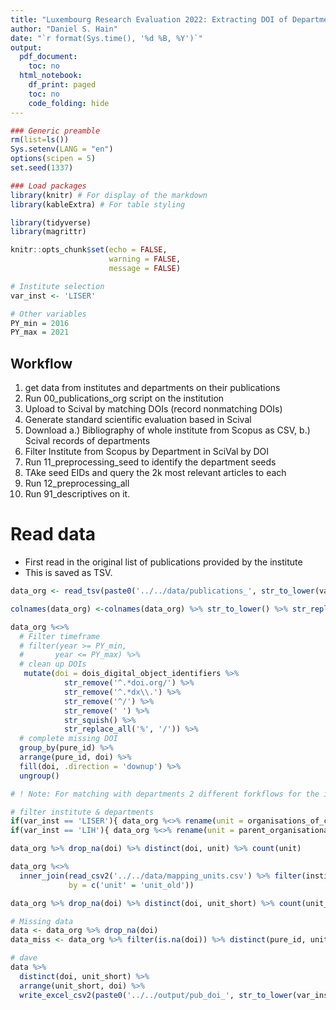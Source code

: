 ```yaml
---
title: "Luxembourg Research Evaluation 2022: Extracting DOI of Department data deliveries"
author: "Daniel S. Hain"
date: "`r format(Sys.time(), '%d %B, %Y')`"
output:
  pdf_document:
    toc: no
  html_notebook:
    df_print: paged
    toc: no
    code_folding: hide
---
```


```r
### Generic preamble
rm(list=ls())
Sys.setenv(LANG = "en")
options(scipen = 5)
set.seed(1337)

### Load packages  
library(knitr) # For display of the markdown
library(kableExtra) # For table styling

library(tidyverse)
library(magrittr)
```

```r
knitr::opts_chunk$set(echo = FALSE,
                      warning = FALSE, 
                      message = FALSE)
```

```r
# Institute selection
var_inst <- 'LISER'

# Other variables
PY_min = 2016
PY_max = 2021
```

## Workflow

1. get data from institutes and departments on their publications
2. Run 00_publications_org script on the institution
3. Upload to Scival by matching DOIs (record nonmatching DOIs)
4. Generate standard scientific evaluation based in Scival
5. Download a.) Bibliography of whole institute from Scopus as CSV, b.) Scival records of departments
6. Filter Institute from Scopus by Department in SciVal by DOI
7. Run 11_preprocessing_seed to identify the department seeds
8. TAke seed EIDs and query the 2k most relevant articles to each
9. Run 12_preprocessing_all
10. Run 91_descriptives on it.

# Read data

* First read in the original list of publications provided by the institute
* This is saved as TSV.

```r
data_org <- read_tsv(paste0('../../data/publications_', str_to_lower(var_inst), '.txt'))

colnames(data_org) <-colnames(data_org) %>% str_to_lower() %>% str_replace_all(' ', '_') %>% str_remove_all('[^[:alnum:]_]')

data_org %<>% 
  # Filter timeframe
  # filter(year >= PY_min,
  #       year <= PY_max) %>%
  # clean up DOIs
   mutate(doi = dois_digital_object_identifiers %>% 
            str_remove('^.*doi.org/') %>% 
            str_remove('^.*dx\\.') %>% 
            str_remove('^/') %>% 
            str_remove(' ') %>% 
            str_squish() %>%
            str_replace_all('%', '/')) %>%
  # complete missing DOI
  group_by(pure_id) %>%
  arrange(pure_id, doi) %>%
  fill(doi, .direction = 'downup') %>%
  ungroup()
```


```r
# ! Note: For matching with departments 2 different forkflows for the institutes

# filter institute & departments
if(var_inst == 'LISER'){ data_org %<>% rename(unit = organisations_of_contributors) }
if(var_inst == 'LIH'){ data_org %<>% rename(unit = parent_organisational_units) }
```


```r
data_org %>% drop_na(doi) %>% distinct(doi, unit) %>% count(unit)
```


```r
data_org %<>% 
  inner_join(read_csv2('../../data/mapping_units.csv') %>% filter(institute == var_inst, !is.na(unit_short)) %>% select(unit_old, unit_short),
             by = c('unit' = 'unit_old')) 
```

```r
data_org %>% drop_na(doi) %>% distinct(doi, unit_short) %>% count(unit_short)
```

```r
# Missing data
data <- data_org %>% drop_na(doi) 
data_miss <- data_org %>% filter(is.na(doi)) %>% distinct(pure_id, unit_short, .keep_all = TRUE) 
```

```r
# dave
data %>%
  distinct(doi, unit_short) %>%
  arrange(unit_short, doi) %>%
  write_excel_csv2(paste0('../../output/pub_doi_', str_to_lower(var_inst), '.csv'))
```

```r

```




